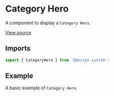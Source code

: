 
<Meta
  title="Sections / Category Hero"
  component={CategoryHero}
/>

# Category Hero

A component to display a `Category Hero`.

[View source](https://github.com/actarian/design-system/tree/main/src/@sections/category-hero)

## Imports

```js
import { CategoryHero } from '@design-system';
```

## Example

A basic example of `Category Hero`.

<Canvas>
  <Story name="Category Hero">
    <CategoryHero />
  </Story>
</Canvas>

